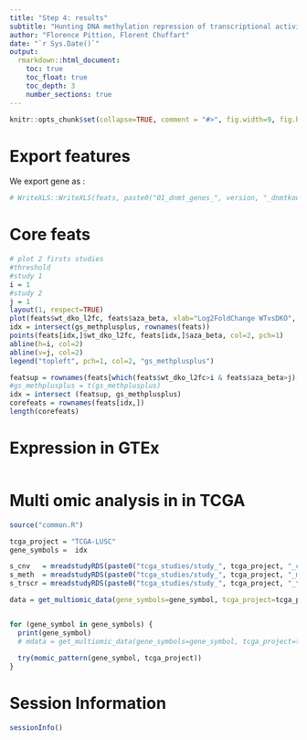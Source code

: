 ```yaml
---
title: "Step 4: results"
subtitle: "Hunting DNA methylation repression of transcriptional activity"
author: "Florence Pittion, Florent Chuffart"
date: "`r Sys.Date()`"
output: 
  rmarkdown::html_document:
    toc: true
    toc_float: true
    toc_depth: 3
    number_sections: true
---
```




```r
knitr::opts_chunk$set(collapse=TRUE, comment = "#>", fig.width=9, fig.height=6, eval=TRUE, echo=FALSE, results="hide", warning=FALSE)

```

# Export features

We export gene as : 

```r
# WriteXLS::WriteXLS(feats, paste0("01_dnmt_genes_", version, "_dnmtkoup_methplusplus.xlsx"))
```


# Core feats

```r

# plot 2 firsts studies
#threshold
#study 1
i = 1
#study 2
j = 1
layout(1, respect=TRUE)
plot(feats$wt_dko_l2fc, feats$aza_beta, xlab="Log2FoldChange WTvsDKO", ylab="Beta 5AZA")
idx = intersect(gs_methplusplus, rownames(feats))
points(feats[idx,]$wt_dko_l2fc, feats[idx,]$aza_beta, col=2, pch=1)
abline(h=i, col=2)
abline(v=j, col=2)
legend("topleft", pch=1, col=2, "gs_methplusplus")

featsup = rownames(feats[which(feats$wt_dko_l2fc>i & feats$aza_beta>j), ])
#gs_methplusplus = t(gs_methplusplus)
idx = intersect (featsup, gs_methplusplus)
corefeats = rownames(feats[idx,])
length(corefeats) 

```

# Expression in GTEx


```r
```


# Multi omic analysis in in TCGA

```r
source("common.R")

tcga_project = "TCGA-LUSC"
gene_symbols =  idx

s_cnv   = mreadstudyRDS(paste0("tcga_studies/study_", tcga_project, "_cnv.rds"))
s_meth  = mreadstudyRDS(paste0("tcga_studies/study_", tcga_project, "_meth.rds"))
s_trscr = mreadstudyRDS(paste0("tcga_studies/study_", tcga_project, "_trscr.rds"))

data = get_multiomic_data(gene_symbols=gene_symbol, tcga_project=tcga_project)


for (gene_symbol in gene_symbols) {
  print(gene_symbol)
  # mdata = get_multiomic_data(gene_symbols=gene_symbol, tcga_project=tcga_project)
  
  try(momic_pattern(gene_symbol, tcga_project))
}
```






# Session Information

```r
sessionInfo()
```



